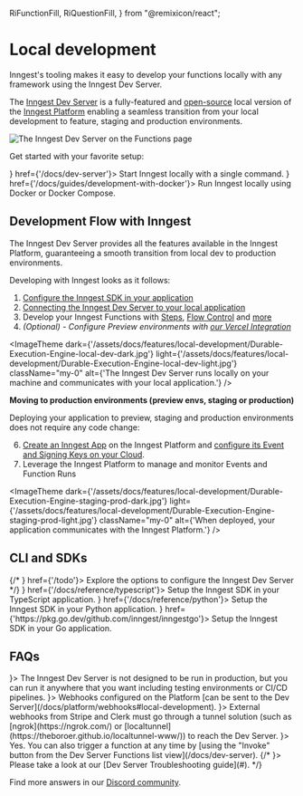   RiFunctionFill,
  RiQuestionFill,
} from "@remixicon/react";

# Local development

Inngest's tooling makes it easy to develop your functions locally with any framework using the Inngest Dev Server.

The [Inngest Dev Server](/docs/dev-server) is a fully-featured and [open-source](https://github.com/inngest/inngest) local version of the [Inngest Platform](/docs/platform/deployment) enabling a seamless transition from your local development to feature, staging and production environments.

![The Inngest Dev Server on the Functions page](/assets/docs/features/local-development/DevServer-functions.png)


Get started with your favorite setup:


<CardGroup cols={2}>
  <Card title="Inngest Dev Server" icon={<InngestIcon />} href={'/docs/dev-server'}>
    Start Inngest locally with a single command.
  </Card>
  <Card title="Development with Docker" icon={<RiFunctionFill />} href={'/docs/guides/development-with-docker'}>
    Run Inngest locally using Docker or Docker Compose.
  </Card>
</CardGroup>

## Development Flow with Inngest

The Inngest Dev Server provides all the features available in the Inngest Platform, guaranteeing a smooth transition from local dev to production environments.

Developing with Inngest looks as it follows:

1. [Configure the Inngest SDK in your application](/docs/sdk/overview)
2. [Connecting the Inngest Dev Server to your local application](/docs/learn/inngest-functions)
3. Develop your Inngest Functions with [Steps](/docs/learn/inngest-steps), [Flow Control](/docs/guides/flow-control) and [more](/docs/features/inngest-functions)
5. _(Optional) - Configure Preview environments with [our Vercel Integration](/docs/deploy/vercel)_

<ImageTheme
  dark={'/assets/docs/features/local-development/Durable-Execution-Engine-local-dev-dark.jpg'}
  light={'/assets/docs/features/local-development/Durable-Execution-Engine-local-dev-light.jpg'}
  className="my-0"
  alt={'The Inngest Dev Server runs locally on your machine and communicates with your local application.'}
/>

**Moving to production environments (preview envs, staging or production)**

Deploying your application to preview, staging and production environments does not require any code change:

6. [Create an Inngest App](/docs/apps) on the Inngest Platform and [configure its Event and Signing Keys on your Cloud](/docs/platform/deployment).
7. Leverage the Inngest Platform to manage and monitor Events and Function Runs

<ImageTheme
  dark={'/assets/docs/features/local-development/Durable-Execution-Engine-staging-prod-dark.jpg'}
  light={'/assets/docs/features/local-development/Durable-Execution-Engine-staging-prod-light.jpg'}
  className="my-0"
  alt={'When deployed, your application communicates with the Inngest Platform.'}
/>


## CLI and SDKs

<CardGroup cols={1}>
  {/* <Card title="Inngest CLI" icon={<CLIIcon />} href={'/todo'}>
    Explore the options to configure the Inngest Dev Server
  </Card> */}
  <Card title="TypeScript SDK" icon={<TypeScriptIcon />} href={'/docs/reference/typescript'}>
    Setup the Inngest SDK in your TypeScript application.
  </Card>
  <Card title="Python SDK" icon={<PythonIcon />} href={'/docs/reference/python'}>
    Setup the Inngest SDK in your Python application.
  </Card>
  <Card title="Go SDK" icon={<GoIcon />} href={'https://pkg.go.dev/github.com/inngest/inngestgo'}>
    Setup the Inngest SDK in your Go application.
  </Card>
</CardGroup>


## FAQs

<CardGroup cols={1}>
  <Card title="Can I run the Inngest Dev Server in production?" icon={<RiQuestionFill />}>
    The Inngest Dev Server is not designed to be run in production, but you can run it anywhere that you want including testing environments or CI/CD pipelines.
  </Card>
  <Card title="How do I test webhooks locally?" icon={<RiQuestionFill />}>
    Webhooks configured on the Platform [can be sent to the Dev Server](/docs/platform/webhooks#local-development).
  </Card>
  <Card title="How do I work with Stripe or Clerk webhooks locally?" icon={<RiQuestionFill />}>
    External webhooks from Stripe and Clerk must go through a tunnel solution (such as [ngrok](https://ngrok.com/) or [localtunnel](https://theboroer.github.io/localtunnel-www/)) to reach the Dev Server.
  </Card>
  <Card title="Are Crons supported locally?" icon={<RiQuestionFill />}>
    Yes. You can also trigger a function at any time by [using the "Invoke" button from the Dev Server Functions list view](/docs/dev-server).
  </Card>
  {/* <Card title="The Dev Server does not locate my local application" icon={<RiQuestionFill />}>
    Please take a look at our [Dev Server Troubleshooting guide](#).
  </Card> */}
</CardGroup>

Find more answers in our [Discord community](/discord).
